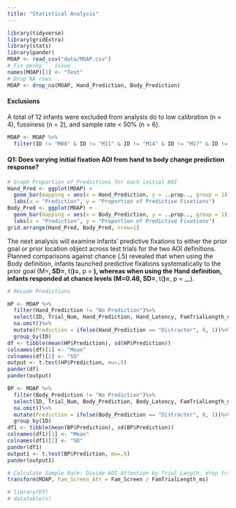 ```yaml
---
title: "Statistical Analysis"
---
```


```r
library(tidyverse)
library(gridExtra)
library(stats)
library(pander)
MOAP <- read_csv("data/MOAP.csv")
# Fix pesky `` issue
names(MOAP)[1] <- "Test"
# Drop NA rows
MOAP <- drop_na(MOAP, Hand_Prediction, Body_Prediction)
```

#### Exclusions

A total of 12 infants were excluded from analysis do to low calibration (n = 4), fussiness (n = 2), and sample rate < 50% (n = 6).

```r
MOAP <- MOAP %>%
  filter(ID != "M08" & ID != "M11" & ID != "M14" & ID != "M17" & ID != "M18" & ID != "M25" & ID != "M26" & ID != "M27" & ID != "M30" & ID != "M31"  & ID != "M32"  & ID != "M33")
```

#### Q1: Does varying initial fixation AOI from hand to body change prediction response?

```r
# Graph Proportion of Predictions for each initial AOI
Hand_Pred <- ggplot(MOAP) +
  geom_bar(mapping = aes(x = Hand_Prediction, y = ..prop.., group = 1)) +
  labs(x = "Prediction", y = "Proportion of Predictive Fixations")
Body_Pred <- ggplot(MOAP) +
  geom_bar(mapping = aes(x = Body_Prediction, y = ..prop.., group = 1)) +
  labs(x = "Prediction", y = "Proportion of Predictive Fixations")
grid.arrange(Hand_Pred, Body_Pred, nrow=1)
```

The next analysis will examine infants’ predictive fixations to either the prior goal or prior location object across test trials for the two AOI definitions. Planned comparisons against chance (.5) revealed that when using the Body definition, infants launched predictive fixations systematically to the prior goal (M=__, SD=__, t(__)=__, p = __), whereas when using the Hand definition, infants responded at chance levels (M=0.48, SD=__, t(__)=__, p = __).

```r
# Recode Predictions

HP <- MOAP %>%
  filter(Hand_Prediction != "No Prediction")%>%
  select(ID, Trial_Num, Hand_Prediction, Hand_Latency, FamTrialLength_ms, Fam_Screen)%>%
  na.omit()%>%
  mutate(Prediction = ifelse(Hand_Prediction == "Distracter", 0, 1))%>%
  group_by(ID)
df <- tibble(mean(HP$Prediction), sd(HP$Prediction))
colnames(df)[1] <- "Mean"
colnames(df)[2] <- "SD"
output <- t.test(HP$Prediction, mu=.5)
pander(df)
pander(output)

BP <- MOAP %>%
  filter(Body_Prediction != "No Prediction")%>%
  select(ID, Trial_Num, Body_Prediction, Body_Latency, FamTrialLength_ms, Fam_Screen)%>%
  na.omit()%>%
  mutate(Prediction = ifelse(Body_Prediction == "Distracter", 0, 1))%>%
  group_by(ID)
df1 <- tibble(mean(BP$Prediction), sd(BP$Prediction))
colnames(df1)[1] <- "Mean"
colnames(df1)[2] <- "SD"
pander(df1)
output1 <- t.test(BP$Prediction, mu=.5)
pander(output1)
```


```r


# Calculate Sample Rate: Divide AOI Attention by Trial Length, drop trial length variables
transform(MOAP, Fam_Screen_Att = Fam_Screen / FamTrialLength_ms)
```

```r
# library(DT)
# datatable(x)
```


